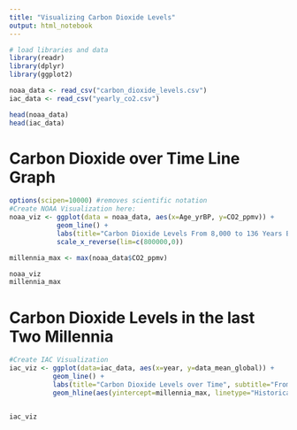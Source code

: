 ```yaml
---
title: "Visualizing Carbon Dioxide Levels"
output: html_notebook
---
```


```r
# load libraries and data
library(readr)
library(dplyr)
library(ggplot2)

noaa_data <- read_csv("carbon_dioxide_levels.csv")
iac_data <- read_csv("yearly_co2.csv")

head(noaa_data)
head(iac_data)
```

# Carbon Dioxide over Time Line Graph

```r
options(scipen=10000) #removes scientific notation
#Create NOAA Visualization here:
noaa_viz <- ggplot(data = noaa_data, aes(x=Age_yrBP, y=CO2_ppmv)) + 
            geom_line() +
            labs(title="Carbon Dioxide Levels From 8,000 to 136 Years BP", subtitle="From World Data Center for Paleoclimatology and NOAA Paleoclimatology Program", x="Years Before Today (0=1950)", y="Carbon Dioxide Level (Parts Per Million)") +
            scale_x_reverse(lim=c(800000,0))

millennia_max <- max(noaa_data$CO2_ppmv)

noaa_viz
millennia_max
```

# Carbon Dioxide Levels in the last Two Millennia

```r
#Create IAC Visualization
iac_viz <- ggplot(data=iac_data, aes(x=year, y=data_mean_global)) + 
           geom_line() +
           labs(title="Carbon Dioxide Levels over Time", subtitle="From Institute for Atmospheric and Climate Science (IAC).", x="Year", y="Carbon Dioxide Level (Parts Per Million)") +
           geom_hline(aes(yintercept=millennia_max, linetype="Historical CO2 Peak before 1950"))


iac_viz
```
